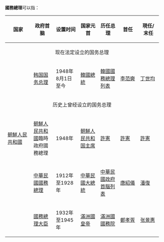 {{Distinguish|中华人民共和国国务院总理}}
{{行政部門}}
'''國務總理'''可以指：

{| class="wikitable" border=1 style="border-collapse: collapse;"
|-bgcolor="#cccccc"
!width=150|国家
!width=120|政府首脑
!width=100|设置时间
!width=100|国家元首
!width=100|历任总理
!width=100|首任
!width=100|現任/末任
|-
!colspan="7" align="center" |现在法定设立的国务总理
|-
|{{ROK}}
|[[韩国国务总理|韩国国务总理]]
|1948年8月1日至今
|[[韓國總統|韓國總統]]
|[[韓國國務總理列表|韓國國務總理列表]]
|[[李范奭|李范奭]]
|[[丁世均|丁世均]]
|-
!colspan="7" align="center" |历史上曾经设立的国务总理
|-
| {{flagicon|South Korea|1948}} [[朝鮮人民共和國|朝鮮人民共和國]]
|[[朝鮮人民共和國|朝鮮人民共和國]]臨時政府國務總理
|1948年
|[[李承晚|朝鮮人民共和国主席]]
|[[許憲|許憲]]
|[[許憲|許憲]]
|[[許憲|許憲]]
|-
| {{ROC-1912}}
|[[中華民國國務總理|中華民國國務總理]]
|1912年至1928年
|[[中華民國大總統|中華民國大總統]]
|[[中華民國政府首腦列表|中華民國政府首腦列表]]
|[[唐紹儀|唐紹儀]]
|[[潘復|潘復]]
|-
| {{flag|Manchukuo}}
|[[國務總理大臣|國務總理大臣]]
|1932年至1945年
|[[滿洲國皇帝|滿洲國皇帝]]
|[[滿洲國國務院|滿洲國國務院]]
|[[鄭孝胥|鄭孝胥]]
|[[张景惠|张景惠]]
|}
{{Disambig|Cat=职务名称消歧义}}